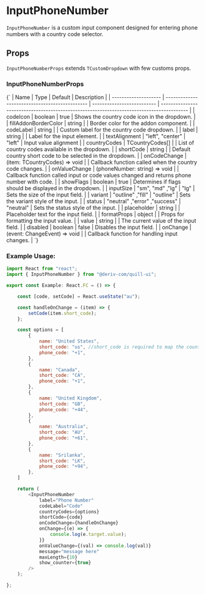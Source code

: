  
 
<Meta of={InputPhoneNumberStories} />
 
# InputPhoneNumber

`InputPhoneNumber` is a custom input component designed for entering phone numbers with a country code selector.

## Props

`InputPhoneNumberProps` extends `TCustomDropdown` with few customs props.

### InputPhoneNumberProps

<Markdown>
    {`
| Name                 | Type                                           | Default                    | Description                                                                               |
| -------------------- | ---------------------------------------------- | -------------------------- | ----------------------------------------------------------------------------------------- |
| codeIcon             | boolean                                        | true                       | Shows the country code icon in the dropdown.                                              |
| fillAddonBorderColor | string                                         |                            | Border color for the addon component.                                                     |
| codeLabel            | string                                         |                            | Custom label for the country code dropdown.                                               |
| label                | string                                         |                            | Label for the input element.                                                              |
| textAlignment        | "left", "center"                               | "left"                     | Input value alignment                                                                     |
| countryCodes         | TCountryCodes[]                                |                            | List of country codes available in the dropdown.                                          |
| shortCode            | string                                         |                            | Default country short code to be selected in the dropdown.                                |
| onCodeChange         | (item: TCountryCodes) => void                  |                            | Callback function called when the country code changes.                                   |
| onValueChange        | (phoneNumber: string) => void                  |                            | Callback function called input or code values changed and returns phone number with code. |
| showFlags            | boolean                                        | true                       | Determines if flags should be displayed in the dropdown.                                  |
| inputSize            | "sm", "md" ,"lg"                               | "lg"                       | Sets the size of the input field.                                                         |
| variant              | "outline" ,"fill"                              | "outline"                  | Sets the variant style of the input.                                                      |
| status               | "neutral" ,"error" ,"success"                  | "neutral"                  | Sets the status style of the input.                                                       |
| placeholder          | string                                         |                            | Placeholder text for the input field.                                                     |
| formatProps          | object                                         |                            | Props for formatting the input value.                                                     |
| value                | string                                         |                            | The current value of the input field.                                                     |
| disabled             | boolean                                        | false                      | Disables the input field.                                                                 |
| onChange             | (event: ChangeEvent<HTMLInputElement>) => void |                            | Callback function for handling input changes.                                             |
`}
</Markdown>

### Example Usage:

```javascript
import React from "react";
import { InputPhoneNumber } from "@deriv-com/quill-ui";

export const Example: React.FC = () => {

    const [code, setCode] = React.useState("au");

    const handleOnChange = (item) => {
        setCode(item.short_code);
    };

    const options = [
        {
            name: "United States",
            short_code: "us", //short_code is required to map the country flags
            phone_code: "+1",
        },
        {
            name: "Canada",
            short_code: "CA",
            phone_code: "+1",
        },
        {
            name: "United Kingdom",
            short_code: "GB",
            phone_code: "+44",
        },
        {
            name: "Australia",
            short_code: "AU",
            phone_code: "+61",
        },
        {
            name: "Srilanka",
            short_code: "LK",
            phone_code: "+94",
        },
    ]

    return (
        <InputPhoneNumber
            label="Phone Number"
            codeLabel="Code"
            countryCodes={options}
            shortCode={code}
            onCodeChange={handleOnChange}
            onChange={(e) => {
                console.log(e.target.value);
            }}
            onValueChange={(val) => console.log(val)}
            message="message here"
            maxLength={10}
            show_counter={true}
        />
    );

};
```
